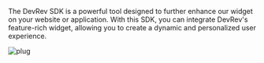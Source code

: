 The DevRev SDK is a powerful tool designed to further enhance our widget on your website or application. With this SDK, you can integrate DevRev's feature-rich widget, allowing you to create a dynamic and personalized user experience.

![plug](../../img/plug.gif)

<Cards>
  <Card
    title="Integrate PLuG with your web app"
    icon="fa-globe"
    href="/sdks/web/installation"
    />

  <Card
    title="DevRev SDK for Android"
    icon="fa-brands fa-android"
    href="/sdks/mobile/android/quick-start"
    />

  <Card
    title="DevRev SDK for iOS"
    icon="fa-brands fa-apple"
    href="/sdks/mobile/ios/quick-start"
    />

  <Card
    title="DevRev SDK for React Native and Expo"
    icon="fa-brands fa-react"
    href="/sdks/mobile/react-native/quick-start"
    />

  <Card
    title="DevRev SDK for Cordova"
    icon="fa-solid fa-robot"
    href="/sdks/mobile/cordova/quick-start"
    />

</Cards>
